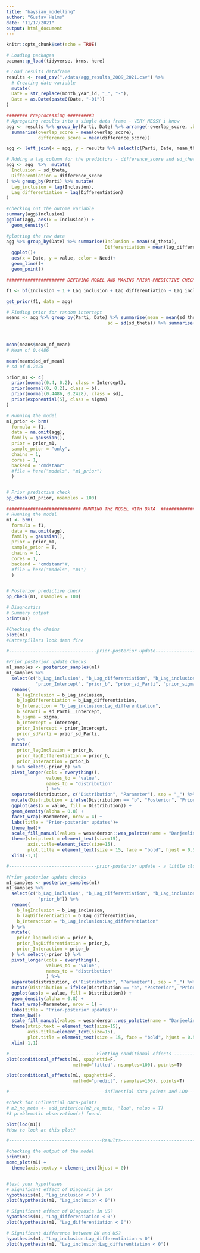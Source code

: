 ```yaml
---
title: "baysian_modelling"
author: "Gustav Helms"
date: "11/17/2021"
output: html_document
---
```


```r
knitr::opts_chunk$set(echo = TRUE)
```


```r
# Loading packages
pacman::p_load(tidyverse, brms, here)
```


```r
# Load results dataframe
results <- read_csv("./data/agg_results_2009_2021.csv") %>% 
  # Creating date variable
  mutate(
  Date = str_replace(month_year_id, "_", "-"),
  Date = as.Date(paste0(Date, "-01"))
)

######## Preprocessing #########3
# Agregating results into a single data frame - VERY MESSY i know
agg <- results %>% group_by(Parti, Date) %>% arrange(-overlap_score, .by_group = TRUE) %>% slice(1:3) %>%
  summarise(overlap_score = mean(overlap_score),
            difference_score = mean(difference_score)) 

agg <- left_join(x = agg, y = results %>% select(c(Parti, Date, mean_theta, sd_theta)), by = c("Parti" = "Parti", "Date" = "Date")) %>% group_by(Parti, Date) %>% slice(1) %>% ungroup()

# Adding a lag column for the predictors - difference_score and sd_theta
agg <- agg  %>%  mutate(
  Inclusion = sd_theta,
  Differentiation = difference_score
) %>% group_by(Parti) %>% mutate(
  Lag_inclusion = lag(Inclusion),
  Lag_differentiation = lag(Differentiation)
)

```


```r
#checking out the outome variable
summary(agg$Inclusion)
ggplot(agg, aes(x = Inclusion)) + 
  geom_density()
```

```r
#plotting the raw data
agg %>% group_by(Date) %>% summarise(Inclusion = mean(sd_theta),
                                     Differentiation = mean(lag_difference_score)) %>% pivot_longer(cols = c("Inclusion", "Differentiation"), names_to = "Need") %>% 
  ggplot()+
  aes(x = Date, y = value, color = Need)+
  geom_line()+
  geom_point()
```

```r
###################### DEFINING MODEL AND MAKING PRIOR-PREDICTIVE CHECKS ######################

f1 <- bf(Inclusion ~ 1 + Lag_inclusion + Lag_differentiation + Lag_inclusion:Lag_differentiation + (1|Parti))

get_prior(f1, data = agg)

# Finding prior for random intercept
means <- agg %>% group_by(Parti, Date) %>% summarise(mean = mean(sd_theta),
                                      sd = sd(sd_theta)) %>% summarise(mean_of_mean = mean(mean),
                                                                       sd_of_mean = sd(mean))


mean(means$mean_of_mean)
# Mean of 0.4486

mean(means$sd_of_mean)
# sd of 0.2428

prior_m1 <- c(
  prior(normal(0.4, 0.2), class = Intercept),
  prior(normal(0, 0.2), class = b),
  prior(normal(0.4486, 0.2428), class = sd),
  prior(exponential(5), class = sigma)
)

# Running the model
m1_prior <- brm(
  formula = f1,
  data = na.omit(agg),
  family = gaussian(),
  prior = prior_m1, 
  sample_prior = "only",
  chains = 1,
  cores = 1,
  backend = "cmdstanr"
  #file = here("models", "m1_prior")
  )


# Prior predictive check
pp_check(m1_prior, nsamples = 100)
```


```r
############################ RUNNING THE MODEL WITH DATA  #####################################
# Running the model
m1 <- brm(
  formula = f1,
  data = na.omit(agg),
  family = gaussian(),
  prior = prior_m1, 
  sample_prior = T,
  chains = 1,
  cores = 1,
  backend = "cmdstanr"#,
  #file = here("models", "m1")
  )


# Posterior predictive check
pp_check(m1, nsamples = 100)

```


```r
# Diagnostics 
# Summary output
print(m1)

#Checking the chains
plot(m1)
#Catterpillars look damn fine
```

```r
#---------------------------------prior-posterior update------------------------

#Prior posterior update checks
m1_samples <- posterior_samples(m1)
m1_samples %>% 
  select(c("b_Lag_inclusion", "b_Lag_differentiation", "b_Lag_inclusion:Lag_differentiation", "sd_Parti__Intercept", "sigma", "Intercept",
           "prior_Intercept", "prior_b", "prior_sd_Parti", "prior_sigma")) %>% 
  rename(
    b_lagInclusion = b_Lag_inclusion,
    b_lagDifferentiation = b_Lag_differentiation,
    b_Interaction = "b_Lag_inclusion:Lag_differentiation",
    b_sdParti = sd_Parti__Intercept,
    b_sigma = sigma,
    b_Intercept = Intercept, 
    prior_Intercept = prior_Intercept,
    prior_sdParti = prior_sd_Parti,
  ) %>% 
  mutate(
    prior_lagInclusion = prior_b,
    prior_lagDifferentiation = prior_b,
    prior_Interaction = prior_b
  ) %>% select(-prior_b) %>% 
  pivot_longer(cols = everything(),
               values_to = "value",
               names_to = "distribution"
               ) %>% 
  separate(distribution, c("Distribution", "Parameter"), sep = "_") %>% 
  mutate(Distribution = ifelse(Distribution == "b", "Posterior", "Prior")) %>% 
  ggplot(aes(x = value, fill = Distribution)) + 
  geom_density(alpha = 0.8) +
  facet_wrap(~Parameter, nrow = 4) +
  labs(title = "Prior-posterior updates")+
  theme_bw()+
  scale_fill_manual(values = wesanderson::wes_palette(name = "Darjeeling1")) + 
  theme(strip.text = element_text(size=15),
        axis.title=element_text(size=15),
        plot.title = element_text(size = 15, face = "bold", hjust = 0.5)) + 
  xlim(-1,1)
```

```r
#---------------------------------prior-posterior update - a little closer look ------------------------

#Prior posterior update checks
m1_samples <- posterior_samples(m1)
m1_samples %>% 
  select(c("b_Lag_inclusion", "b_Lag_differentiation", "b_Lag_inclusion:Lag_differentiation",
            "prior_b")) %>% 
  rename(
    b_lagInclusion = b_Lag_inclusion,
    b_lagDifferentiation = b_Lag_differentiation,
    b_Interaction = "b_Lag_inclusion:Lag_differentiation"
  ) %>% 
  mutate(
    prior_lagInclusion = prior_b,
    prior_lagDifferentiation = prior_b,
    prior_Interaction = prior_b
  ) %>% select(-prior_b) %>% 
  pivot_longer(cols = everything(),
               values_to = "value",
               names_to = "distribution"
               ) %>% 
  separate(distribution, c("Distribution", "Parameter"), sep = "_") %>% 
  mutate(Distribution = ifelse(Distribution == "b", "Posterior", "Prior")) %>% 
  ggplot(aes(x = value, fill = Distribution)) + 
  geom_density(alpha = 0.8) +
  facet_wrap(~Parameter, nrow = 1) +
  labs(title = "Prior-posterior updates")+
  theme_bw()+
  scale_fill_manual(values = wesanderson::wes_palette(name = "Darjeeling1")) + 
  theme(strip.text = element_text(size=15),
        axis.title=element_text(size=15),
        plot.title = element_text(size = 15, face = "bold", hjust = 0.5)) + 
  xlim(-1,1)
```

```r
# ------------------------------- Plotting conditional effects --------------------------------------------
plot(conditional_effects(m1, spaghetti=F, 
                         method="fitted", nsamples=100), points=T)

plot(conditional_effects(m1, spaghetti=F, 
                         method="predict", nsamples=100), points=T)

```


```r
#------------------------------------influential data points and LOO------------

#check for influential data-points
# m2_no_meta <- add_criterion(m2_no_meta, "loo", reloo = T)
#3 problematic observation(s) found.

plot(loo(m1))
#How to look at this plot?

```
```r
#-----------------------------------Results-------------------------------------

#checking the output of the model
print(m1)
mcmc_plot(m1) +
  theme(axis.text.y = element_text(hjust = 0))


#test your hypotheses
# Significant effect of Diagnosis in DK?
hypothesis(m1, "Lag_inclusion < 0")
plot(hypothesis(m1, "Lag_inclusion < 0"))

# Significant effect of Diagnosis in US?
hypothesis(m1, "Lag_differentiation < 0")
plot(hypothesis(m1, "Lag_differentiation < 0"))

# Significant difference between DK and US?
hypothesis(m1, "Lag_inclusion:Lag_differentiation < 0")
plot(hypothesis(m1, "Lag_inclusion:Lag_differentiation < 0"))
```

```r

```

